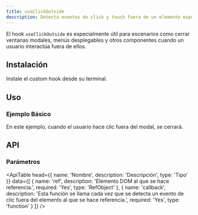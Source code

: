 ```yaml
---
title: useClickOutside
description: Detecta eventos de click y touch fuera de un elemento específico.
---
```


El hook `useClickOutside` es especialmente útil para escenarios como cerrar ventanas modales,
menús desplegables y otros componentes cuando un usuario interactúa fuera de ellos.

## Instalación

Instale el custom hook desde su terminal.

<Snippet pkg text='@raddix/use-click-outside' />

## Uso

### Ejemplo Básico

En este ejemplo, cuando el usuario hace clic fuera del modal, se cerrará.

<CodeBlock folder='use-click-outside' file='example1.tsx' />

## API

### Parámetros

<ApiTable
  head={{
    name: 'Nombre',
    description: 'Descripción',
    type: 'Tipo'
  }}
  data={[
    {
      name: 'ref',
      description: 'Elemento DOM al que se hace referencia.',
      required: 'Yes',
      type: 'RefObject'
    },
    {
      name: 'callback',
      description:
        'Esta función se llama cada vez que se detecta un evento de clic fuera del elemento al que se hace referencia.',
      required: 'Yes',
      type: 'function'
    }
  ]}
/>
